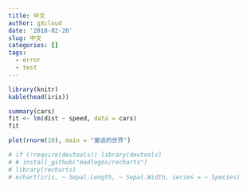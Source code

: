 ```yaml
---
title: 中文
author: gXcloud
date: '2018-02-20'
slug: 中文
categories: []
tags:
  - error
  - test
---
```


```r
library(knitr)
kable(head(iris))
```


```r
summary(cars)
fit <- lm(dist ~ speed, data = cars)
fit
```

```r
plot(rnorm(10), main = "童话的世界")
```

```r
# if (!require(devtools)) library(devtools)
# # install_github("madlogos/recharts")
# library(recharts)
# echart(iris, ~ Sepal.Length, ~ Sepal.Width, series = ~ Species)
```


